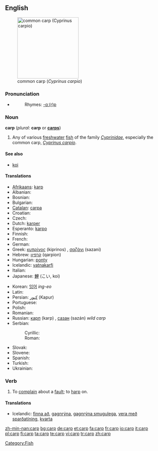 {{wikipedia}}
==English==
[[Image:Common_carp.jpg|thumb|right|200px|common carp (''Cyprinus carpio'')]]

===Pronunciation===
* {{audio|en-us-carp.ogg|Audio (US)}}
*: Rhymes: [[Rhymes:English:-ɑː(r)p|-ɑː(r)p]]

===Noun===
'''carp''' (''plural:'' '''carp''' or '''[[carps]]''')

# Any of various [[freshwater]] [[fish]] of the family ''[[Cyprinidae]]'', especially the common carp, ''[[Cyprinus carpio]]''.

====See also====
* [[koi]]

====Translations====
{{top}}
* [[Afrikaans]]: [[karp]]
* Albanian: {{t-|sq|krap|xs=Albanian}}
* Bosnian: {{t-|bs|šaran|m}}
* Bulgarian: {{t-|bg|шаран|m|sc=Cyrl}}
* [[Catalan]]: [[carpa]] {{f}}
* Croatian: {{t-|hr|šaran|m}}
* Czech: {{t+|cs|kapr|m}}
* Dutch: [[karper]] {{m}}
* Esperanto: [[karpo]]
* Finnish: {{t-|fi|karppi}}
* French: {{t+|fr|carpe|f}}
* German: {{t+|de|Karpfen|m}}
* Greek: [[κυπρίνος]] (kiprinos) {{m}}, [[σαζάνι]] (sazani) {{n}}
* Hebrew: [[קרפיון]] (qarpion) {{m}}
* Hungarian: [[ponty]]
* Icelandic: [[vatnakarfi]] {{m}}
* Italian: {{t+|it|carpa|f}}
* Japanese: [[鯉]] (こい, koi)
{{mid}}
* Korean: [[잉어]] ''ing-eo''
* Latin: {{t-|la|carpa|f}}
* Persian: [[كپور]] (Kapur)
* Portuguese: {{t+|pt|carpa|f}}
* Polish: {{t+|pl|karp|m}}
* Romanian: {{t-|ro|crap|m}}
* Russian: [[карп]] (karp) {{m}}, [[сазан]] (sazán) ''wild carp'' {{m}}
* Serbian:
*: Cyrillic: {{t-|sr|шаран|m|sc=Cyrl}}
*: Roman: {{t-|sr|šaran|m}}
* Slovak: {{t-|sk|kapor|m}}
* Slovene: {{t+|sl|krap|m}}
* Spanish: {{t-|es|carpa|f}}
* Turkish: {{t+|tr|sazan}}
* Ukrainian: {{t-|uk|короп|m|sc=Cyrl|xs=Ukrainian}}
{{bottom}}

===Verb===
{{en-verb}}

# To [[complain]] about a [[fault]]; to [[harp]] on.

====Translations====
{{top}}
* Icelandic: [[finna að]], [[gagnrýna]], [[gagnrýna smugulega]], [[vera með sparðatíning]], [[kvarta]]
{{mid}}
{{bottom}}

[[Category:Fish]]

[[zh-min-nan:carp]]
[[bg:carp]]
[[de:carp]]
[[et:carp]]
[[fa:carp]]
[[fr:carp]]
[[io:carp]]
[[it:carp]]
[[pl:carp]]
[[fi:carp]]
[[ta:carp]]
[[te:carp]]
[[vi:carp]]
[[tr:carp]]
[[zh:carp]]